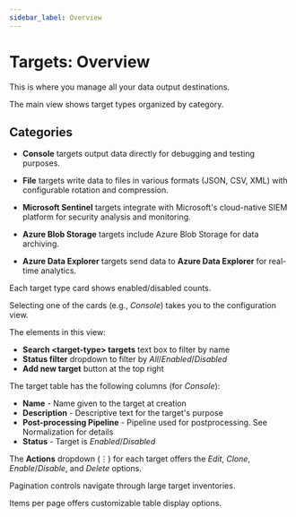 ```yaml
---
sidebar_label: Overview
---
```


# Targets: Overview

This is where you manage all your data output destinations.

The main view shows target types organized by category.

## Categories

- **Console** targets output data directly for debugging and testing purposes.

- **File** targets write data to files in various formats (JSON, CSV, XML) with configurable rotation and compression.

- **Microsoft Sentinel** targets integrate with Microsoft's cloud-native SIEM platform for security analysis and monitoring.

- **Azure Blob Storage** targets include Azure Blob Storage for data archiving.

- **Azure Data Explorer** targets send data to **Azure Data Explorer** for real-time analytics.

Each target type card shows enabled/disabled counts.

Selecting one of the cards (e.g., _Console_) takes you to the configuration view.

The elements in this view:

- **Search &lt;target-type&gt; targets** text box to filter by name
- **Status filter** dropdown to filter by _All_/_Enabled_/_Disabled_
- **Add new target** button at the top right

The target table has the following columns (for _Console_):

- **Name** - Name given to the target at creation
- **Description** - Descriptive text for the target's purpose
- **Post-processing Pipeline** - Pipeline used for postprocessing. See <Topic id="normalization">Normalization</Topic> for details
- **Status** - Target is _Enabled_/_Disabled_

The **Actions** dropdown (⋮) for each target offers the _Edit_, _Clone_, _Enable_/_Disable_, and _Delete_ options.

Pagination controls navigate through large target inventories.

Items per page offers customizable table display options.
